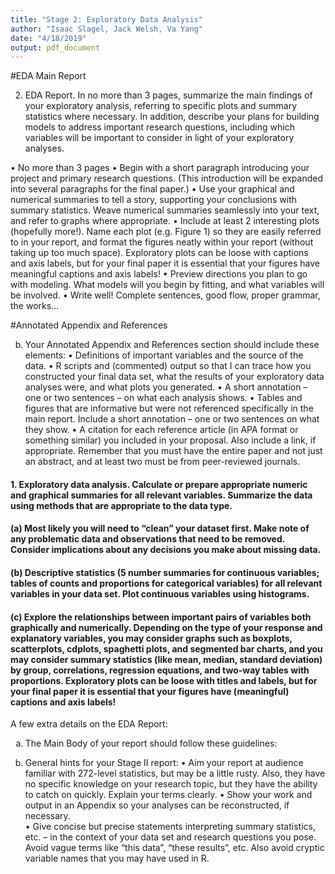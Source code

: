 ```yaml
---
title: "Stage 2: Exploratory Data Analysis"
author: "Isaac Slagel, Jack Welsh, Va Yang"
date: "4/18/2019"
output: pdf_document
---
```



#EDA Main Report

2. EDA Report.  In no more than 3 pages, summarize the main findings of your exploratory analysis, referring to specific plots and summary statistics where necessary.  In addition, describe your plans for building models to address important research questions, including which variables will be important to consider in light of your exploratory analyses.

•	No more than 3 pages 
•	Begin with a short paragraph introducing your project and primary research questions.  (This introduction will be expanded into several paragraphs for the final paper.)
•	Use your graphical and numerical summaries to tell a story, supporting your conclusions with summary statistics.  Weave numerical summaries seamlessly into your text, and refer to graphs where appropriate.
•	Include at least 2 interesting plots (hopefully more!).  Name each plot (e.g. Figure 1) so they are easily referred to in your report, and format the figures neatly within your report (without taking up too much space).  Exploratory plots can be loose with captions and axis labels, but for your final paper it is essential that your figures have meaningful captions and axis labels! 
•	Preview directions you plan to go with modeling.  What models will you begin by fitting, and what variables will be involved.
•	Write well!  Complete sentences, good flow, proper grammar, the works…

\pagebreak
#Annotated Appendix and References 

(b) Your Annotated Appendix and References section should include these elements:
•	Definitions of important variables and the source of the data.
•	R scripts and (commented) output so that I can trace how you constructed your final data set, what the results of your exploratory data analyses were, and what plots you generated.
•	A short annotation – one or two sentences – on what each analysis shows.
•	Tables and figures that are informative but were not referenced specifically in the main report.  Include a short annotation – one or two sentences on what they show.
•	A citation for each reference article (in APA format or something similar) you included in your proposal.  Also include a link, if appropriate.  Remember that you must have the entire paper and not just an abstract, and at least two must be from peer-reviewed journals.


#### 1. Exploratory data analysis. Calculate or prepare appropriate numeric and graphical summaries for all relevant variables. Summarize the data using methods that are appropriate to the data type.

#### (a) Most likely you will need to “clean” your dataset first. Make note of any problematic data and observations that need to be removed. Consider implications about any decisions you make about missing data.  

#### (b) Descriptive statistics (5 number summaries for continuous variables; tables of counts and proportions for categorical variables) for all relevant variables in your data set.  Plot continuous variables using histograms.

#### (c) Explore the relationships between important pairs of variables both graphically and numerically.  Depending on the type of your response and explanatory variables, you may consider graphs such as boxplots, scatterplots, cdplots, spaghetti plots, and segmented bar charts, and you may consider summary statistics (like mean, median, standard deviation) by group, correlations, regression equations, and two-way tables with proportions. Exploratory plots can be loose with titles and labels, but for your final paper it is essential that your figures have (meaningful) captions and axis labels!



A few extra details on the EDA Report:

 (a) The Main Body of your report should follow these guidelines: 




(c) General hints for your Stage II report:
•	Aim your report at audience familiar with 272-level statistics, but may be a little rusty.  Also, they have no specific knowledge on your research topic, but they have the ability to catch on quickly. Explain your terms clearly.
•	Show your work and output in an Appendix so your analyses can be reconstructed, if necessary.  
•	Give concise but precise statements interpreting summary statistics, etc. – in the context of your data set and research questions you pose. Avoid vague terms like “this data”, “these results”, etc.  Also avoid cryptic variable names that you may have used in R.
